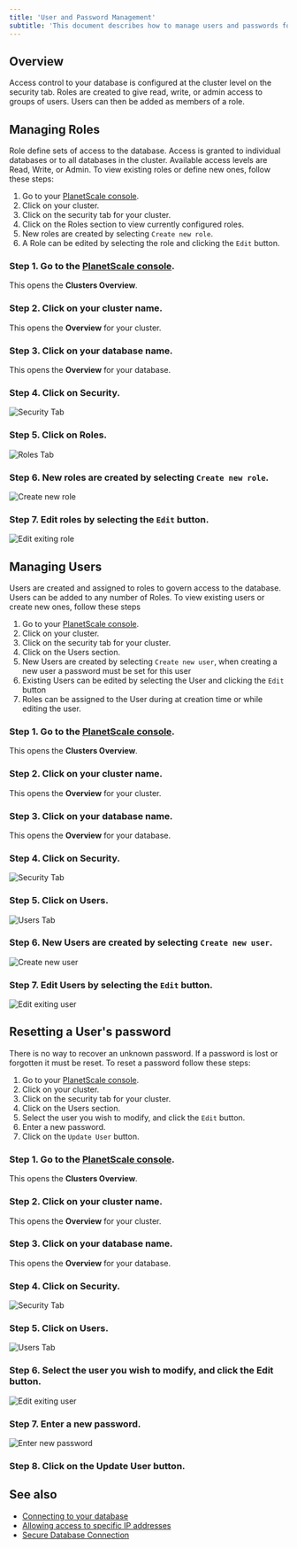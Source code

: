 ```yaml
---
title: 'User and Password Management'
subtitle: 'This document describes how to manage users and passwords for your PlanetScaleDB clusters.'
---
```


## Overview

Access control to your database is configured at the cluster level on the security tab. Roles are created to give read, write, or admin access to groups of users. Users can then be added as members of a role.

## Managing Roles

Role define sets of access to the database. Access is granted to individual databases or to all databases in the cluster. Available access levels are Read, Write, or Admin. To view existing roles or define new ones, follow these steps:

1. Go to your [PlanetScale console](https://console.planetscale.com).
2. Click on your cluster.
3. Click on the security tab for your cluster.
4. Click on the Roles section to view currently configured roles.
5. New roles are created by selecting `Create new role`.
6. A Role can be edited by selecting the role and clicking the `Edit` button.

### Step 1. Go to the [PlanetScale console](https://console.planetscale.com).

This opens the **Clusters Overview**.

### Step 2. Click on your cluster name.

This opens the **Overview** for your cluster.

### Step 3. Click on your database name.

This opens the **Overview** for your database.

### Step 4. Click on **Security**.

![Security Tab](/img/v1/security-tab.png)

### Step 5. Click on **Roles**.

![Roles Tab](/img/v1/roles-tab.png)

### Step 6. New roles are created by selecting `Create new role`.

![Create new role](/img/v1/create-new-role.png)

### Step 7. Edit roles by selecting the `Edit` button.

![Edit exiting role](/img/v1/edit-existing-role.png)

## Managing Users

Users are created and assigned to roles to govern access to the database. Users can be added to any number of Roles. To view existing users or create new ones, follow these steps

1. Go to your [PlanetScale console](https://console.planetscale.com).
2. Click on your cluster.
3. Click on the security tab for your cluster.
4. Click on the Users section.
5. New Users are created by selecting `Create new user`, when creating a new user a password must be set for this user
6. Existing Users can be edited by selecting the User and clicking the `Edit` button
7. Roles can be assigned to the User during at creation time or while editing the user.

### Step 1. Go to the [PlanetScale console](https://console.planetscale.com).

This opens the **Clusters Overview**.

### Step 2. Click on your cluster name.

This opens the **Overview** for your cluster.

### Step 3. Click on your database name.

This opens the **Overview** for your database.

### Step 4. Click on **Security**.

![Security Tab](/img/v1/security-tab.png)

### Step 5. Click on **Users**.

![Users Tab](/img/v1/users-tab.png)

### Step 6. New Users are created by selecting `Create new user`.

![Create new user](/img/v1/create-new-user.png)

### Step 7. Edit Users by selecting the `Edit` button.

![Edit exiting user](/img/v1/edit-existing-user.png)

## Resetting a User's password

There is no way to recover an unknown password. If a password is lost or forgotten it must be reset. To reset a password follow these steps:

1. Go to your [PlanetScale console](https://console.planetscale.com).
2. Click on your cluster.
3. Click on the security tab for your cluster.
4. Click on the Users section.
5. Select the user you wish to modify, and click the `Edit` button.
6. Enter a new password.
7. Click on the `Update User` button.

### Step 1. Go to the [PlanetScale console](https://console.planetscale.com).

This opens the **Clusters Overview**.

### Step 2. Click on your cluster name.

This opens the **Overview** for your cluster.

### Step 3. Click on your database name.

This opens the **Overview** for your database.

### Step 4. Click on **Security**.

![Security Tab](/img/v1/security-tab.png)

### Step 5. Click on **Users**.

![Users Tab](/img/v1/users-tab.png)

### Step 6. Select the user you wish to modify, and click the **Edit** button.

![Edit exiting user](/img/v1/edit-existing-user.png)

### Step 7. Enter a new password.

![Enter new password](/img/v1/update-password.png)

### Step 8. Click on the **Update User** button.

## See also

- [Connecting to your database](connecting-to-db)
- [Allowing access to specific IP addresses](allowing-ips)
- [Secure Database Connection](secure-connection)
